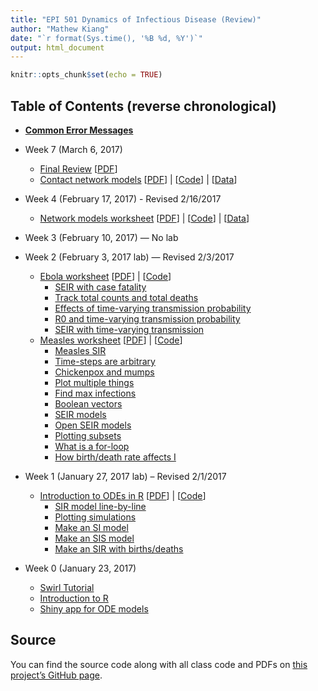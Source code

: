 ```yaml
---
title: "EPI 501 Dynamics of Infectious Disease (Review)"
author: "Mathew Kiang"
date: "`r format(Sys.time(), '%B %d, %Y')`"
output: html_document
---
```


```r
knitr::opts_chunk$set(echo = TRUE)
```

## Table of Contents (reverse chronological)

- [**Common Error Messages**](./errors.html)

- Week 7 (March 6, 2017)
    - [Final Review](./mar-6-review/index.html) [[PDF](./mar-6-review/final-review.pdf)]
    - [Contact network models](./mar-6-networks/index.html) [[PDF](./mar-6-networks/contact-networks-handout.pdf)] | [[Code](https://github.com/mkiang/epi501_review/tree/master/mar-6-networks/code)] | [[Data](https://github.com/mkiang/epi501_review/tree/master/mar-6-networks/data)]

- Week 4 (February 17, 2017) - Revised 2/16/2017
    - [Network models worksheet](./feb-17-networks/index.html) [[PDF](./feb-17-networks/networks-handout.pdf)] | [[Code](https://github.com/mkiang/epi501_review/tree/master/feb-17-networks/code)] | [[Data](https://github.com/mkiang/epi501_review/tree/master/feb-17-networks/data)]

- Week 3 (February 10, 2017) — No lab
- Week 2 (February 3, 2017 lab) — Revised 2/3/2017
    - [Ebola worksheet](./feb-1-ebola/index.html) [[PDF](./feb-1-ebola/ebola-handout.pdf)] | [[Code](https://github.com/mkiang/epi501_review/tree/master/feb-1-ebola/code)]
        - [SEIR with case fatality](./feb-1-ebola/index.html#4)
        - [Track total counts and total deaths](./feb-1-ebola/index.html#14)
        - [Effects of time-varying transmission probability](./feb-1-ebola/index.html#19)
        - [R0 and time-varying transmission probability](./feb-1-ebola/index.html#31)
        - [SEIR with time-varying transmission](./feb-1-ebola/index.html#39)
    - [Measles worksheet](./jan30-timesteps-measles-seir/index.html) [[PDF](./jan30-timesteps-measles-seir/measles-handout.pdf)] | [[Code](https://github.com/mkiang/epi501_review/tree/master/jan30-timesteps-measles-seir/code)]
        - [Measles SIR](./jan30-timesteps-measles-seir/index.html#4)
        - [Time-steps are arbitrary](./jan30-timesteps-measles-seir/index.html#12)
        - [Chickenpox and mumps](./jan30-timesteps-measles-seir/index.html#18)
        - [Plot multiple things](./jan30-timesteps-measles-seir/index.html#23)
        - [Find max infections](./jan30-timesteps-measles-seir/index.html#29)
        - [Boolean vectors](./jan30-timesteps-measles-seir/index.html#45)
        - [SEIR models](./jan30-timesteps-measles-seir/index.html#54)
        - [Open SEIR models](./jan30-timesteps-measles-seir/index.html#68)
        - [Plotting subsets](./jan30-timesteps-measles-seir/index.html#54)
        - [What is a for-loop](./jan30-timesteps-measles-seir/index.html#79)
        - [How birth/death rate affects I](./jan30-timesteps-measles-seir/index.html#98)

- Week 1 (January 27, 2017 lab) -- Revised 2/1/2017
    - [Introduction to ODEs in R](./jan27-intro-to-odes/index.html)  [[PDF](./jan27-intro-to-odes/jan27-intro-to-r.pdf)] | [[Code](https://github.com/mkiang/epi501_review/tree/master/jan27-intro-to-odes/code)]
        - [SIR model line-by-line](./jan27-intro-to-odes/index.html#13)
        - [Plotting simulations](./jan27-intro-to-odes/index.html#58)
        - [Make an SI model](./jan27-intro-to-odes/index.html#68)
        - [Make an SIS model](./jan27-intro-to-odes/index.html#74)
        - [Make an SIR with births/deaths](./jan27-intro-to-odes/index.html#77)

- Week 0 (January 23, 2017) 
    - [Swirl Tutorial](http://swirlstats.com/students.html)
    - [Introduction to R](./jan25-intro-to-r/index.html)
    - [Shiny app for ODE models](https://mkiang.shinyapps.io/DiseaseDynamics/)

## Source
You can find the source code along with all class code and PDFs on [this project's GitHub page](https://github.com/mkiang/epi501_review).